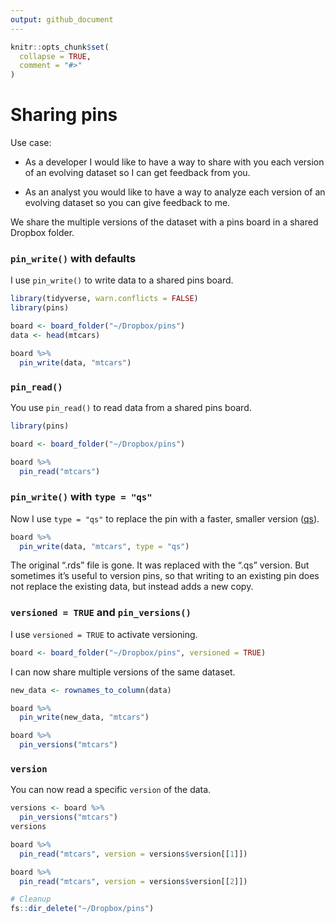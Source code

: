 ```yaml
---
output: github_document
---
```


```r
knitr::opts_chunk$set(
  collapse = TRUE,
  comment = "#>"
)
```

# Sharing pins

Use case:

* As a developer I would like to have a way to share with you each version of an
evolving dataset so I can get feedback from you.

* As an analyst you would like to have a way to analyze each version of an
evolving dataset so you can give feedback to me.

We share the multiple versions of the dataset with a pins board in a shared
Dropbox folder.

### `pin_write()` with defaults

I use `pin_write()` to write data to a shared pins board.

```r
library(tidyverse, warn.conflicts = FALSE)
library(pins)

board <- board_folder("~/Dropbox/pins")
data <- head(mtcars)

board %>% 
  pin_write(data, "mtcars")
```

### `pin_read()`

You use `pin_read()` to read data from a shared pins board.

```r
library(pins)

board <- board_folder("~/Dropbox/pins")

board %>% 
  pin_read("mtcars")
```

### `pin_write()` with `type = "qs"`

Now I use `type = "qs"` to replace the pin with a faster, smaller version ([qs](https://CRAN.R-project.org/package=qs)).

```r
board %>% 
  pin_write(data, "mtcars", type = "qs")
```

The original ".rds" file is gone. It was replaced with the ".qs" version. But
sometimes it's useful to version pins, so that writing to an existing pin does
not replace the existing data, but instead adds a new copy.

### `versioned = TRUE` and `pin_versions()`

I use `versioned = TRUE` to activate versioning.

```r
board <- board_folder("~/Dropbox/pins", versioned = TRUE)
```

I can now share multiple versions of the same dataset.

```r
new_data <- rownames_to_column(data)

board %>% 
  pin_write(new_data, "mtcars")

board %>% 
  pin_versions("mtcars")
```

### `version`

You can now read a specific `version` of the data.

```r
versions <- board %>% 
  pin_versions("mtcars")
versions

board %>%
  pin_read("mtcars", version = versions$version[[1]])

board %>%
  pin_read("mtcars", version = versions$version[[2]])
```

```r
# Cleanup
fs::dir_delete("~/Dropbox/pins")
```

